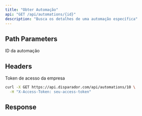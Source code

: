 ```yaml
---
title: "Obter Automação"
api: "GET /api/automations/{id}"
description: "Busca os detalhes de uma automação específica"
---
```


## Path Parameters

<ParamField path="id" type="number" required>
  ID da automação
</ParamField>

## Headers

<ParamField header="X-Access-Token" type="string" required>
  Token de acesso da empresa
</ParamField>

<RequestExample>

```bash cURL
curl -X GET https://api.disparador.com/api/automations/10 \
  -H "X-Access-Token: seu-access-token"
```

</RequestExample>

## Response

<ResponseField name="id" type="number"/>
<ResponseField name="name" type="string"/>
<ResponseField name="isActive" type="boolean"/>
<ResponseField name="scheduleType" type="string"/>
<ResponseField name="nextRunAt" type="string" nullable/>



